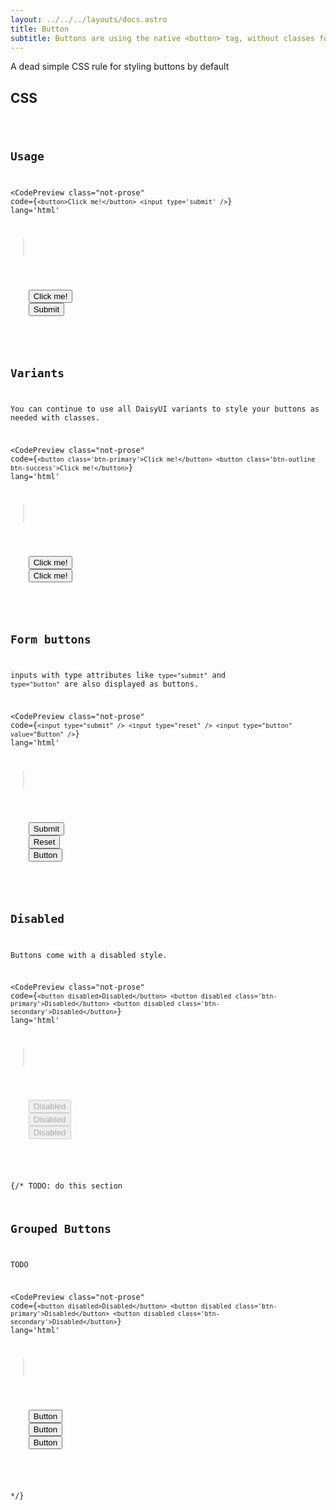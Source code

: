 ```yaml
---
layout: ../../../layouts/docs.astro
title: Button
subtitle: Buttons are using the native <button> tag, without classes for the default style.
---
```



A dead simple CSS rule for styling buttons by default

## CSS

<Code lang='postcss' code={ButtonCSS} />

## Usage

<CodePreview 
  class="not-prose"
  code={`
<button>Click me!</button>
<input type='submit' />
  `}
  lang='html'
>
  <div class='space-x-4'>
    <button>Click me!</button>
    <input type='submit' />
  </div>
</CodePreview>

## Variants

You can continue to use all DaisyUI variants to style your buttons as needed with classes.

<CodePreview 
  class="not-prose"
  code={`
<button class='btn-primary'>Click me!</button>
<button class='btn-outline btn-success'>Click me!</button>
  `}
  lang='html'
>
  <div class='space-x-4'>
    <button className='btn-primary'>Click me!</button>
    <button className='btn-outline btn-success'>Click me!</button>
  </div>
</CodePreview>

## Form buttons

inputs with type attributes like `type="submit"` and `type="button"` are also displayed as buttons.

<CodePreview 
  class="not-prose"
  code={`
<input type="submit" />
<input type="reset" />
<input type="button" value="Button" />
  `}
  lang='html'
>
  <div class='space-x-4'>
    <input type="submit" />
    <input type="reset" />
    <input type="button" value="Button" />
  </div>
</CodePreview>

## Disabled

Buttons come with a disabled style.



<CodePreview 
  class="not-prose"
  code={`
<button disabled>Disabled</button>
<button disabled class='btn-primary'>Disabled</button>
<button disabled class='btn-secondary'>Disabled</button>
  `}
  lang='html'
>
  <div class='space-x-4'>
    <button disabled>Disabled</button>
    <button disabled className='btn-primary'>Disabled</button>
    <button disabled className='btn-secondary'>Disabled</button>
  </div>
</CodePreview>

{/* 
TODO: do this section
## Grouped Buttons

TODO

<CodePreview 
  class="not-prose"
  code={`
<button disabled>Disabled</button>
<button disabled class='btn-primary'>Disabled</button>
<button disabled class='btn-secondary'>Disabled</button>
  `}
  lang='html'
>
  <div class='space-x-4' role="group">
    <button>Button</button>
    <button>Button</button>
    <button>Button</button>
  </div>
</CodePreview>

 */}


